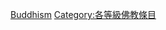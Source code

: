 {{Emptycat}}
{{Articles by Quality|topic=佛教|project=佛教|format=toc}}

[[Category:列表级条目|Buddhism]]
[[Category:各等級佛教條目‎|Category:各等級佛教條目‎]]